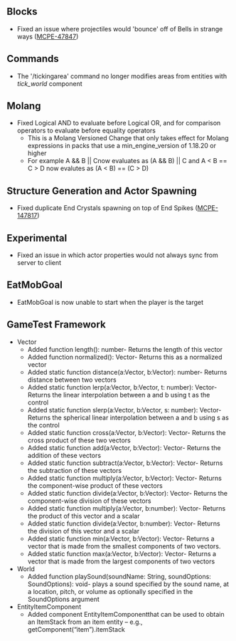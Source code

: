 



## **Blocks**

-   Fixed an issue where projectiles would 'bounce' off of Bells in strange ways ([MCPE-47847](https://bugs.mojang.com/browse/MCPE-47847))

## **Commands**

-   The '/tickingarea' command no longer modifies areas from entities with _tick\_world_ component

## **Molang**

-   Fixed Logical AND to evaluate before Logical OR, and for comparison operators to evaluate before equality operators
    -   This is a Molang Versioned Change that only takes effect for Molang expressions in packs that use a min\_engine\_version of 1.18.20 or higher
    -   For example A && B || Cnow evaluates as (A && B) || C and A \< B == C \> D now evalutes as (A \< B) == (C \> D)

## **Structure Generation and Actor Spawning**

-   Fixed duplicate End Crystals spawning on top of End Spikes ([MCPE-147817](https://bugs.mojang.com/browse/MCPE-147817))

## **Experimental**

-   Fixed an issue in which actor properties would not always sync from server to client

## **EatMobGoal**

-   EatMobGoal is now unable to start when the player is the target

## **GameTest Framework**

-   Vector
    -   Added function length(): number- Returns the length of this vector
    -   Added function normalized(): Vector- Returns this as a normalized vector
    -   Added static function distance(a:Vector, b:Vector): number- Returns distance between two vectors
    -   Added static function lerp(a:Vector, b:Vector, t: number): Vector- Returns the linear interpolation between a and b using t as the control
    -   Added static function slerp(a:Vector, b:Vector, s: number): Vector- Returns the spherical linear interpolation between a and b using s as the control
    -   Added static function cross(a:Vector, b:Vector): Vector- Returns the cross product of these two vectors
    -   Added static function add(a:Vector, b:Vector): Vector- Returns the addition of these vectors
    -   Added static function subtract(a:Vector, b:Vector): Vector- Returns the subtraction of these vectors
    -   Added static function multiply(a:Vector, b:Vector): Vector- Returns the component-wise product of these vectors
    -   Added static function divide(a:Vector, b:Vector): Vector- Returns the component-wise division of these vectors
    -   Added static function multiply(a:Vector, b:number): Vector- Returns the product of this vector and a scalar
    -   Added static function divide(a:Vector, b:number): Vector- Returns the division of this vector and a scalar
    -   Added static function min(a:Vector, b:Vector): Vector- Returns a vector that is made from the smallest components of two vectors.
    -   Added static function max(a:Vector, b:Vector): Vector- Returns a vector that is made from the largest components of two vectors
-   World
    -   Added function playSound(soundName: String, soundOptions: SoundOptions): void- plays a sound specified by the sound name, at a location, pitch, or volume as optionally specified in the SoundOptions argument
-   EntityItemComponent
    -   Added component EntityItemComponentthat can be used to obtain an ItemStack from an item entity – e.g., getComponent(“item”).itemStack

